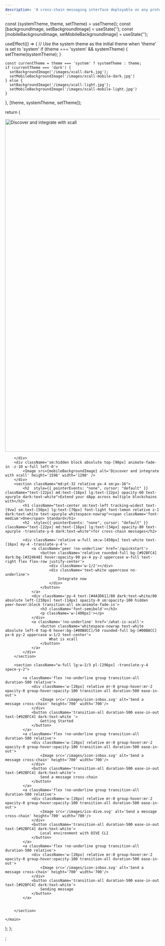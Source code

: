 ```yaml
---
description: 'A cross-chain messaging interface deployable on any protocol'
---
```



  const {systemTheme, theme, setTheme} = useTheme();
  const [backgroundImage, setBackgroundImage] = useState('');
  const [mobileBackgroundImage, setMobileBackgroundImage] = useState('');

useEffect(() => {
// Use the system theme as the initial theme when 'theme' is set to 'system'
if (theme === 'system' && systemTheme) {
setTheme(systemTheme);
}

    const currentTheme = theme === 'system' ? systemTheme : theme;
    if (currentTheme === 'dark') {
      setBackgroundImage('/images/xcall-dark.jpg');
      setMobileBackgroundImage('/images/xcall-mobile-dark.jpg')
    } else {
      setBackgroundImage('/images/xcall-light.jpg');
      setMobileBackgroundImage('/images/xcall-mobile-light.jpg')
    }

}, [theme, systemTheme, setTheme]);

return (

<main className="font-montserrat max-w-7xl min-h-none sm:min-h-screen mx-auto  mt-20 sm:mt-0 dark:text-zinc-300 text-zinc-700 border dark:border-black/0 border-white/0 ">
<div className='hidden sm:block absolute top-[90px] animate-fade-in -z-10 '>
    <Image src={backgroundImage} alt='Discover and integrate with xcall' height='1080' width='1920' />
</div>
<div className='sm:hidden block h-[220px]'>

        </div>
        <div className='sm:hidden block absolute top-[90px] animate-fade-in -z-10 w-full left-0'>
            <Image src={mobileBackgroundImage} alt='Discover and integrate with xcall' height='1596' width='1290' />
        </div>
        <section className="md:pt-32 relative px-4 sm:px-16">
            <h2  style={{ pointerEvents: "none", cursor: "default" }} className="text-[22px] md:text-[16px] lg:text-[22px] opacity-60 text-xpurple dark:text-white">Extend your dApp across multiple blockchains with</h2>
            <h1 className="text-center sm:text-left tracking-widest text-[9vw] sm:text-[50px] lg:text-[70px] font-light font-lemon relative z-1 dark:text-white text-xpurple whitespace-nowrap"><span className='font-medium'>One</span> Standard</h1>
            <h2  style={{ pointerEvents: "none", cursor: "default" }} className="text-[22px] md:text-[16px] lg:text-[34px] opacity-80 text-xpurple -translate-y-6 dark:text-white">for cross-chain messages</h2>

            <div className='relative w-full sm:w-[450px] text-white text-[16px] my-4 -translate-y-4'>
                <a className='peer !no-underline' href='/quickstart'>
                    <button className='relative rounded-full bg-[#92BFC4] dark:bg-[#324648] hover:opacity-90 px-4 py-2 uppercase w-full text-right flex flex-row justify-center'>
                        <div className='w-1/2'></div>
                        <div className='text-white uppercase no-underline'>
                            Integrate now
                        </div>
                    </button>
                </a>
                <div className='py-4 text-[#4A3D61]/80 dark:text-white/80 absolute left-[230px] text-[14px] opacity-0 sm:opacity-100 hidden peer-hover:block transition-all sm:animate-fade-in'>
                    <h3 className='font-semibold'></h3>
                    <p className='w-[400px]'></p>
                </div>
                <a className='!no-underline' href='/what-is-xcall'>
                    <button className='whitespace-nowrap text-white absolute left-0 top-0 hover:bg-[#00B8CC]/50 rounded-full bg-[#00B8CC] px-6 py-2 uppercase w-1/2 text-center'>
                        What is xcall
                    </button>
                </a>
            </div>
        </section>

        <section className="w-full lg:w-2/3 pl-[296px] -translate-y-4 space-y-2">

            <a className='flex !no-underline group transition-all duration-500 relative'> 
                <div className='w-[28px] relative mr-0 group-hover:mr-2 opacity-0 group-hover:opacity-100 transition-all duration-500 ease-in-out'>
                    <Image src='/images/icon-inbox.svg' alt='Send a message cross-chain' height='700' width='700'/>
                </div>
                <button className='transition-all duration-500 ease-in-out text-[#92BFC4] dark:text-white '>
                    Getting Started
                </button>
            </a>
            <a className='flex !no-underline group transition-all duration-500 relative'> 
                <div className='w-[28px] relative mr-0 group-hover:mr-2 opacity-0 group-hover:opacity-100 transition-all duration-500 ease-in-out'>
                    <Image src='/images/icon-inbox.svg' alt='Send a message cross-chain' height='700' width='700'/>
                </div>
                <button className='transition-all duration-500 ease-in-out text-[#92BFC4] dark:text-white'>
                    Send a message cross-chain
                </button>
            </a>
            <a className='flex !no-underline group transition-all duration-500 relative'> 
                <div className='w-[28px] relative mr-0 group-hover:mr-2 opacity-0 group-hover:opacity-100 transition-all duration-500 ease-in-out'>
                    <Image src='/images/ico-dive.svg' alt='Send a message cross-chain' height='700' width='700'/>
                </div>
                <button className='transition-all duration-500 ease-in-out text-[#92BFC4] dark:text-white'>
                    Local environment with DIVE CLI
                </button>
            </a>
            <a className='flex !no-underline group transition-all duration-500 relative'> 
                <div className='w-[28px] relative mr-0 group-hover:mr-2 opacity-0 group-hover:opacity-100 transition-all duration-500 ease-in-out'>
                    <Image src='/images/icon-inbox.svg' alt='Send a message cross-chain' height='700' width='700'/>
                </div>
                <button className='transition-all duration-500 ease-in-out text-[#92BFC4] dark:text-white'>
                    Sending message
                </button>
            </a>

            
        </section>

    </main>

);
};


;
